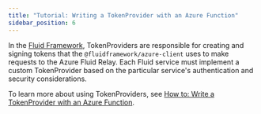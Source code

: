 ```yaml
---
title: "Tutorial: Writing a TokenProvider with an Azure Function"
sidebar_position: 6
---
```


In the [Fluid Framework](https://fluidframework.com/), TokenProviders are responsible for creating and signing tokens that the `@fluidframework/azure-client` uses to make requests to the Azure Fluid Relay. Each Fluid service must implement a custom TokenProvider based on the particular service's authentication and security considerations.

To learn more about using TokenProviders, see [How to: Write a TokenProvider with an Azure Function](https://learn.microsoft.com/azure/azure-fluid-relay/how-tos/azure-function-token-provider).
